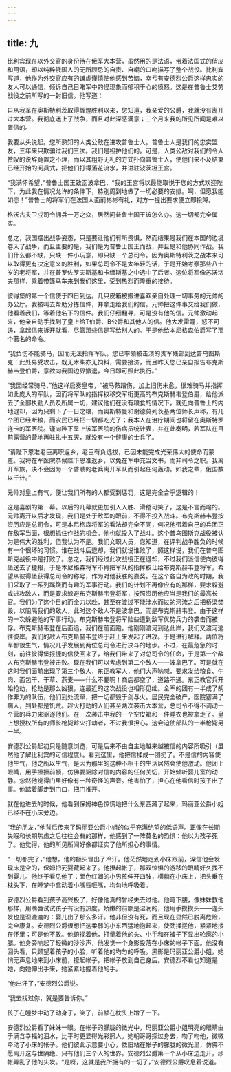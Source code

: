 ```yaml
---
---
---
```

title: 九
---



比利宾现在以外交官的身份待在俄军大本营，虽然用的是法语，带着法国式的俏皮和用语，却以纯粹俄国人的无所顾忌的自责、自嘲的口吻描写了整个战役。比利宾写道，他作为外交官应有的谦虚谨慎使他感到苦恼，幸亏有安德烈公爵这样忠实的友人可以通信，倾诉自己目睹军中的怪现象而郁积于心的愤怒。这是在普鲁士艾劳战役之前所写的一封旧信。他写道：

自从我军在奥斯特利茨取得辉煌胜利以来，您知道，我亲爱的公爵，我就没有离开过大本营。我彻底迷上了战争，而且对此深感满意；三个月来我的所见所闻是难以置信的。

我要从头说起。您所熟知的人类公敌在进攻普鲁士人。普鲁士人是我们的忠实盟友，三年来只欺骗过我们三次。我们是袒护他们的。可是，人类公敌对我们的令人赞叹的说辞竟置之不理，而以其粗野无礼的方式扑向普鲁士人，使他们来不及结束已经开始的阅兵式，把他们打得落花流水，并进驻波茨坦王宫。

“我满怀希望，”普鲁士国王致函波拿巴，“我的王宫将以最能取悦于您的方式欢迎陛下，为此我在情况允许的条件下，特别周到地做了一切必要的安排。啊，但愿我能如愿！”普鲁士的将军们在法国人面前彬彬有礼，对方一提出要求便立即投降。

格沃古夫卫戍司令拥兵一万之众，居然问普鲁士国王该怎么办。这一切都完全属实。

总之，我国摆出战争姿态，只是要让他们有所畏惧，然而结果是我们在本国的边境卷入了战争，而且主要的是，我们是为普鲁士国王而战，并且是和他协同作战。我们什么都不缺，只缺一件小玩意，即只缺一个总司令。因为奥斯特利茨之战本来可以取得更有决定意义的胜利，如果总司令不是太年轻的话，于是开始考察那些八十岁的老将军，并在普罗佐罗夫斯基和卡缅斯基之中选中了后者。这位将军像苏沃洛夫那样，乘着带篷马车来到我们这里，受到热烈而隆重的接待。

彼得堡的第一个信使于四日到达。几只皮箱被搬进喜欢亲自处理一切事务的元帅的办公厅。我被叫去帮助分拣信件，并拿走给我们的信。元帅把这件事交给我们做，他看着我们，等着他名下的信件。我们仔细翻寻，可是没有他的信。元帅激动起来，他亲自动手找到了皇上给T伯爵、B公爵和其他人的信。他大发雷霆，怒不可遏，拿起信来拆开就看，尽管那些信是写给别人的。于是他给本尼格森伯爵写了那个著名的命令。

“我负伤不能骑马，因而无法指挥军队。您已率领被击溃的贵军残部到达普乌图斯克：此处易受攻击，既无木柴亦无饲料，需要接济，而且昨天您已亲自报告布克斯赫韦登伯爵，意欲向我国边界撤退，今日即可照此执行。”

“我因经常骑马，”他这样启奏皇帝，“被马鞍蹭伤，加上旧伤未愈，很难骑马并指挥如此庞大的军队，因而将军队的指挥权移交军衔更高的布克斯赫韦登伯爵，给他派去了全部执勤人员及所属一切，建议他们在没有粮食的情况下，就近向普鲁士的内地退却，因为只剩下了一日之粮，而奥斯特曼和谢德莫列茨基两位师长声称，有几个团已经断粮，而农民已经把一切都吃光了；我本人在治疗期间也将留在奥斯特罗连卡的军医院。谨向陛下呈上该军医院的伤病员统计表，并在此奏明，若军队在目前露营的营地再驻扎十五天，就没有一个健康的士兵了。

“请陛下恩准老臣离职返乡，老臣有负选拔，已因未能完成光荣伟大的使命而蒙羞。我将在军医院恭候陛下恩准返乡，以免在军中充当文书，而非司令之职。我离开军旅，决不会因为一个昏聩的老兵离开军队而引起任何轰动。如我之辈，俄国数以千计。”

元帅对皇上有气，便让我们所有的人都受到惩罚，这是完全合乎逻辑的！

这是喜剧的第一幕。以后的几幕就更加引人入胜、滑稽可笑了，这是不言而喻的。元帅离开以后才发现，我们是处于敌军的眼前，不得不投入战斗。布克斯赫韦登按资历应是总司令，可是本尼格森将军的看法却完全不同，何况他带着自己的兵团正在敌军当面，很想抓住作战的机会。他也就投入了战斗。这个普乌图斯克战役被认为是伟大的胜利，但我认为不是。我们文职人员，您知道，在评判战争胜负的时候有一个很坏的习惯。谁在战斗后退却，我们就说谁败了，照这样说，我们在普乌图斯克战役中是打败了。总之，我们经过此次战役正在退却，不过我们派信使向彼得堡送去了捷报，于是本尼格森将军不肯把军队的指挥权让给布克斯赫韦登将军，希望从彼得堡获得总司令的称号，作为对他获胜的嘉奖。在这个各自为政的时期，我们采取了一系列蹊跷而有趣的军事行动。我们的计划不再像应有的那样，要求躲避或进攻敌人，而是要求躲避布克斯赫韦登将军，按照资历他应当是我们的最高长官。我们为了这个目的而全力以赴，甚至在渡过不能涉水而过的河流之后把桥梁焚毁，以阻隔我们的敌人，此时这个敌人不是波拿巴，而是布克斯赫韦登。由于这样的一次躲避他的军事行动，布克斯赫韦登将军险些遭到敌军优势兵力的袭击而被俘。布克斯赫韦登在后面追，我们在前面跑。他刚刚渡河到达此岸，我们又渡河逃往彼岸。我们的敌人布克斯赫韦登终于赶上来发起了进攻。于是进行解释。两位将军都很生气，情况几乎发展到两位总司令进行决斗的地步。不过，在最危急的时刻，前往彼得堡报捷的信使回来了，给我们带来了对总司令的任命，于是第一个敌人布克斯赫韦登被击败。现在我们可以考虑到第二个敌人——波拿巴了。可是就在这时我们面前出现了第三个敌人，东正教军人，他们大声呐喊，要求发给粮食、牛肉、面包干、干草、燕麦——什么不要啊！商店都空了，道路不通。东正教官兵开始抢劫，抢劫是那么凶狠，连最近的这次战役也相形见绌。全军的团有一半成了胡作非为的队伍，他们到处流窜，把一切都毁于剑与火。居民完全破产，医院塞满了病人，到处都是饥荒。趁火打劫的人们甚至两次袭击大本营，总司令不得不调动一个营的兵力来驱逐他们。在一次袭击中我的一个空皮箱和一件睡衣也被拿走了。皇上想授权所有的师长枪毙趁火打劫者，不过我很担心，这会迫使部队的一半枪毙另一半。

安德烈公爵起初只是随意浏览，可是后来不由自主地越来越被信的内容所吸引（虽然他了解比利宾的可信程度）。看到这里，他把信揉成一团扔了。不是信的内容使他生气，他之所以生气，是因为那里的这种不相干的生活居然会使他激动。他闭上眼睛，用手擦擦前额，仿佛要驱除对信的内容的任何关切，开始倾听婴儿室的动静。忽然他觉得门里好像有一种奇怪的声音。他害怕了，担心在他看信时孩子出了事。他踮着脚走到门口，把门推开。

就在他进去的时候，他看到保姆神色惊慌地把什么东西藏了起来，玛丽亚公爵小姐已经不在小床旁边。

“我的朋友，”他背后传来了玛丽亚公爵小姐的似乎充满绝望的低语声。正像在长期失眠和长期焦虑之后往往会有的那样，他感到了一阵莫名的恐惧：他以为孩子死了。他觉得，他的所见所闻好像都证实了他所担心的事情。

“一切都完了，”他想，他的额头冒出了冷汗。他茫然地走到小床跟前，深信他会发现床是空的，保姆把死婴藏起来了。他撩起帐子，那双惊惧的游移的眼睛好久找不到婴儿。他终于看见他了：面色红润的小男孩伸开四肢，横躺在小床上，把头垂在枕头下，在睡梦中翕动着小嘴唇咂嘴，均匀地呼吸着。

安德烈公爵看到孩子高兴极了，好像他真的曾经失去过他。他弯下腰，像妹妹教他那样，用嘴唇试试孩子有没有热度。娇嫩的前额是湿润的，他用手摸摸头——连头发也是湿漉漉的：婴儿出了那么多汗。他非但没有死，而且现在显然已脱离危险，完全康复。安德烈公爵很想把这柔弱的小东西猛地抱起来，使劲揉搓他，紧紧地搂在怀里；可是他不敢。他俯视着他，打量着他的头、小手和在被子下显出轮廓的小腿。他身旁响起了轻微的沙沙声，他发觉一个身影投落在小床的帐子下面。他没有回头看，只顾望着孩子的小脸，听着他的均匀的呼吸。黑影是玛丽亚公爵小姐，她悄无声息地来到小床前，撩起帐子，把帐子放到自己身后。安德烈不看也知道是她，向她伸出手来，她紧紧地握着他的手。

“他出汗了，”安德烈公爵说。

“我去找过你，就是要告诉你。”

孩子在睡梦中动了动身子，笑了，前额在枕头上蹭了一下。

安德烈公爵看了妹妹一眼。在帐子的朦胧的微光中，玛丽亚公爵小姐明亮的眼睛由于满含幸福的泪水，比平时更显得光彩照人。她朝哥哥探过身去，吻了吻他，微微牵动了小床的帐子。他们彼此示意要小心，依旧站在帐子的朦胧的微光里，仿佛不愿离开这与世隔绝、只有他们三个人的世界。安德烈公爵第一个从小床边走开，纱帐弄乱了他的头发。“是呀，这就是我所拥有的一切了，”安德烈公爵叹息着说道。